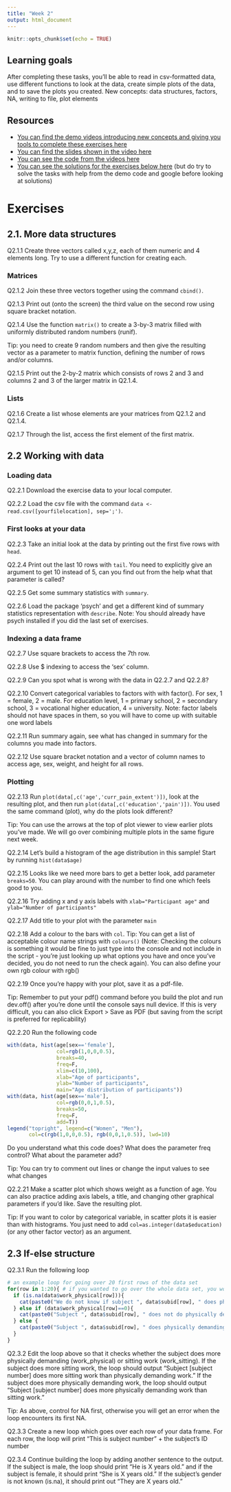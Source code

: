 ```yaml
---
title: "Week 2"
output: html_document
---
```


```r
knitr::opts_chunk$set(echo = TRUE)
```

## Learning goals

After completing these tasks, you'll be able to read in csv-formatted data, use different functions to look at the data, create simple plots of the data, and to save the plots you created. New concepts: data structures, factors, NA, writing to file, plot elements

## Resources
* [You can find the demo videos introducing new concepts and giving you tools to complete these exercises here](https://www.youtube.com/playlist?list=PLDDYJXmrJm8UbNBXn2LAD2WvpG1hotOCP)
* [You can find the slides shown in the video here](./images/slides_for_demo_2.pdf)
* [You can see the code from the videos here](./code_demo_2.html)
* [You can see the solutions for the exercises below here](./solutions_exercise_2.html) (but do try to solve the tasks with help from the demo code and google before looking at solutions)

# Exercises
## 2.1. More data structures
Q2.1.1 Create three vectors called x,y,z, each of them numeric and 4 elements long. Try to use a different function for creating each.

### Matrices
Q2.1.2 Join these three vectors together using the command `cbind()`.

Q2.1.3 Print out (onto the screen) the third value on the second row using square bracket notation.

Q2.1.4 Use the function `matrix()` to create a 3-by-3 matrix filled with uniformly distributed random numbers (runif). 

Tip: you need to create 9 random numbers and then give the resulting vector as a parameter to matrix function, defining the number of rows and/or columns.

Q2.1.5 Print out the 2-by-2 matrix which consists of rows 2 and 3 and columns 2 and 3 of the larger matrix in Q2.1.4.

### Lists
Q2.1.6 Create a list whose elements are your matrices from Q2.1.2 and Q2.1.4.

Q2.1.7 Through the list, access the first element of the first matrix.

## 2.2 Working with data
### Loading data
Q2.2.1 Download the exercise data to your local computer.

Q2.2.2 Load the csv file with the command `data <- read.csv([yourfilelocation], sep=';')`.

### First looks at your data
Q2.2.3 Take an initial look at the data by printing out the first five rows with `head`.

Q2.2.4 Print out the last 10 rows with `tail`. You need to explicitly give an argument to get 10 instead of 5, can you find out from the help what that parameter is called?

Q2.2.5 Get some summary statistics with `summary`.

Q2.2.6 Load the package 'psych' and get a different kind of summary statistics representation with `describe`. Note: You should already have psych installed if you did the last set of exercises.

### Indexing a data frame
Q2.2.7 Use square brackets to access the 7th row.

Q2.2.8 Use $ indexing to access the 'sex' column.

Q2.2.9 Can you spot what is wrong with the data in Q2.2.7 and Q2.2.8?

Q2.2.10 Convert categorical variables to factors with with factor(). For sex, 1 = female, 2 = male. For education level, 1 = primary school, 2 = secondary school, 3 = vocational higher education, 4 = university. Note: factor labels should not have spaces in them, so you will have to come up with suitable one word labels

Q2.2.11 Run summary again, see what has changed in summary for the columns you made into factors.

Q2.2.12 Use square bracket notation and a vector of column names to access age, sex, weight, and height for all rows.

### Plotting

Q2.2.13 Run `plot(data[,c('age','curr_pain_extent')])`, look at the resulting plot, and then run `plot(data[,c('education','pain')])`. You used the same command (plot), why do the plots look different? 

Tip: You can use the arrows at the top of plot viewer to view earlier plots you've made. We will go over combining multiple plots in the same figure next week.

Q2.2.14 Let's build a histogram of the age distribution in this sample! Start by running `hist(data$age)`

Q2.2.15 Looks like we need more bars to get a better look, add parameter `breaks=50`. You can play around with the number to find one which feels good to you.

Q2.2.16 Try adding x and y axis labels with `xlab="Participant age"` and `ylab="Number of participants"`

Q2.2.17 Add title to your plot with the parameter `main`

Q2.2.18 Add a colour to the bars with `col`. 
Tip: You can get a list of acceptable colour name strings with `colours()` (Note: Checking the colours is something it would be fine to just type into the console and not include in the script - you're just looking up what options you have and once you've decided, you do not need to run the check again). You can also define your own rgb colour with rgb()

Q2.2.19 Once you're happy with your plot, save it as a pdf-file. 

Tip: Remember to put your pdf() command before you build the plot and run dev.off() after you're done until the console says null device. If this is very difficult, you can also click Export > Save as PDF (but saving from the script is preferred for replicability)

Q2.2.20 Run the following code
```r
with(data, hist(age[sex=='female'], 
                col=rgb(1,0,0,0.5),  
                breaks=40, 
                freq=F, 
                xlim=c(10,100),
                xlab="Age of participants", 
                ylab="Number of participants", 
                main="Age distribution of participants"))
with(data, hist(age[sex=='male'], 
                col=rgb(0,0,1,0.5),
                breaks=50, 
                freq=F, 
                add=T))
legend("topright", legend=c("Women", "Men"),
       col=c(rgb(1,0,0,0.5), rgb(0,0,1,0.5)), lwd=10)
```
Do you understand what this code does? What does the parameter freq control? What about the parameter add?

Tip: You can try to comment out lines or change the input values to see what changes

Q2.2.21 Make a scatter plot which shows weight as a function of age. You can also practice adding axis labels, a title, and changing other graphical parameters if you'd like. Save the resulting plot.

Tip: If you want to color by categorical variable, in scatter plots it is easier than with histograms. You just need to add `col=as.integer(data$education)` (or any other factor vector) as an argument. 

## 2.3 If-else structure

Q2.3.1 Run the following loop
```r
# an example loop for going over 20 first rows of the data set
for(row in 1:20){ # if you wanted to go over the whole data set, you would set the end to be nrow(data)
  if (is.na(data$work_physical[row])){
    cat(paste0("We do not know if subject ", data$subid[row], " does physically demanding work.\n"))
  } else if (data$work_physical[row]==0){
    cat(paste0("Subject ", data$subid[row], " does not do physically demanding work.\n"))
  } else {
    cat(paste0("Subject ", data$subid[row], " does physically demanding work.\n"))
  }
}
```

Q2.3.2 Edit the loop above so that it checks whether the subject does more physically demanding (work_physical) or sitting work (work_sitting). If the subject does more sitting work, the loop should output "Subject [subject number] does more sitting work than physically demanding work." If the subject does more physically demanding work, the loop should output "Subject [subject number] does more physically demanding work than sitting work." 

Tip: As above, control for NA first, otherwise you will get an error when the loop encounters its first NA.

Q2.3.3 Create a new loop which goes over each row of your data frame. For each row, the loop will print "This is subject number " + the subject's ID number

Q2.3.4 Continue building the loop by adding another sentence to the output. If the subject is male, the loop should print "He is X years old." and if the subject is female, it should print "She is X years old." If the subject's gender is not known (is.na), it should print out "They are X years old."


